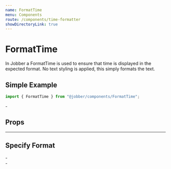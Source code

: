 ```yaml
---
name: FormatTime
menu: Components
route: /components/time-formatter
showDirectoryLink: true
---
```



# FormatTime

In Jobber a FormatTime is used to ensure that time is displayed in the expected
format. No text styling is applied, this simply formats the text.

## Simple Example

```ts
import { FormatTime } from "@jobber/components/FormatTime";
```

<Playground>
  <FormatTime time={new CivilTime(2, 35)} />
  -
  <FormatTime time={new CivilTime(18, 35)} />
</Playground>

## Props

<Props of={FormatTime} />

---

## Specify Format

<Playground>
  <FormatTime time={new CivilTime(2, 35)} use24HourClock={true} />
  -
  <FormatTime time={new CivilTime(18, 35)} use24HourClock={true} />
  <br />
  <FormatTime time={new CivilTime(2, 35)} use24HourClock={false} />
  -
  <FormatTime time={new CivilTime(18, 35)} use24HourClock={false} />
</Playground>
